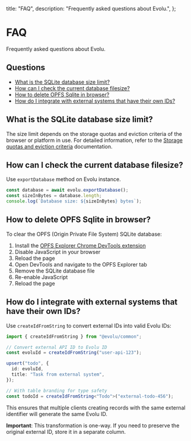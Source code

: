   title: "FAQ",
  description: "Frequently asked questions about Evolu.",
};


# FAQ

Frequently asked questions about Evolu.

## Questions

- [What is the SQLite database size limit?](#what-is-the-sqlite-database-size-limit)
- [How can I check the current database filesize?](#how-can-i-check-the-current-database-filesize)
- [How to delete OPFS Sqlite in browser?](#how-to-delete-opfs-sqlite-in-browser)
- [How do I integrate with external systems that have their own IDs?](#how-do-i-integrate-with-external-systems-that-have-their-own-ids)

## What is the SQLite database size limit?

The size limit depends on the storage quotas and eviction criteria of the browser or platform in use. For detailed information, refer to the [Storage quotas and eviction criteria](https://developer.mozilla.org/en-US/docs/Web/API/Storage_API/Storage_quotas_and_eviction_criteria) documentation.

## How can I check the current database filesize?

Use `exportDatabase` method on Evolu instance.

```ts
const database = await evolu.exportDatabase();
const sizeInBytes = database.length;
console.log(`Database size: ${sizeInBytes} bytes`);
```

## How to delete OPFS Sqlite in browser?

To clear the OPFS (Origin Private File System) SQLite database:

1. Install the [OPFS Explorer Chrome DevTools extension](https://chrome.google.com/webstore/detail/opfs-explorer/acndjpgkpaclldomagafnognkcgjignd)
2. Disable JavaScript in your browser
3. Reload the page
4. Open DevTools and navigate to the OPFS Explorer tab
5. Remove the SQLite database file
6. Re-enable JavaScript
7. Reload the page

## How do I integrate with external systems that have their own IDs?

Use `createIdFromString` to convert external IDs into valid Evolu IDs:

```ts
import { createIdFromString } from "@evolu/common";

// Convert external API ID to Evolu ID
const evoluId = createIdFromString("user-api-123");

upsert("todo", {
  id: evoluId,
  title: "Task from external system",
});

// With table branding for type safety
const todoId = createIdFromString<"Todo">("external-todo-456");
```

This ensures that multiple clients creating records with the same external identifier will generate the same Evolu ID.

**Important**: This transformation is one-way. If you need to preserve the original external ID, store it in a separate column.
